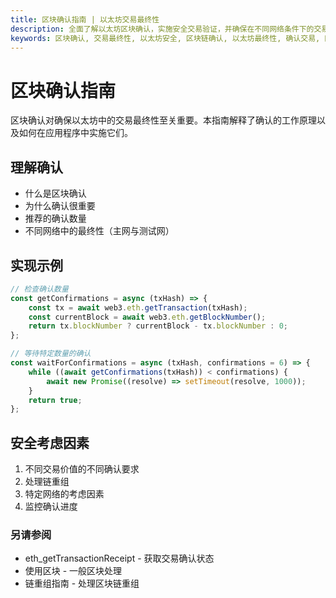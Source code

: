 ```yaml
---
title: 区块确认指南 | 以太坊交易最终性
description: 全面了解以太坊区块确认，实施安全交易验证，并确保在不同网络条件下的交易最终性的综合指南。
keywords: 区块确认, 交易最终性, 以太坊安全, 区块链确认, 以太坊最终性, 确认交易, 区块验证, 交易安全, 以太坊交易, 最终性保证
---
```


# 区块确认指南

区块确认对确保以太坊中的交易最终性至关重要。本指南解释了确认的工作原理以及如何在应用程序中实施它们。

## 理解确认

- 什么是区块确认
- 为什么确认很重要
- 推荐的确认数量
- 不同网络中的最终性（主网与测试网）

## 实现示例

```javascript
// 检查确认数量
const getConfirmations = async (txHash) => {
	const tx = await web3.eth.getTransaction(txHash);
	const currentBlock = await web3.eth.getBlockNumber();
	return tx.blockNumber ? currentBlock - tx.blockNumber : 0;
};

// 等待特定数量的确认
const waitForConfirmations = async (txHash, confirmations = 6) => {
	while ((await getConfirmations(txHash)) < confirmations) {
		await new Promise((resolve) => setTimeout(resolve, 1000));
	}
	return true;
};
```

## 安全考虑因素

1. 不同交易价值的不同确认要求
2. 处理链重组
3. 特定网络的考虑因素
4. 监控确认进度

### 另请参阅

- <Link to="/docs/ethereum/core-methods/eth_getTransactionReceipt" title="检索交易确认状态的API方法">eth_getTransactionReceipt</Link> - 获取交易确认状态
- <Link to="/docs/ethereum/guides/working-with-blocks" title="学习使用以太坊区块的基本技术">使用区块</Link> - 一般区块处理
- <Link to="/docs/ethereum/guides/chain-reorganization" title="学习如何处理以太坊中的区块链重组">链重组指南</Link> - 处理区块链重组
